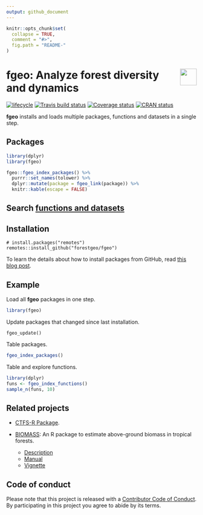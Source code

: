 ```yaml
---
output: github_document
---
```

<!-- README.md is generated from README.Rmd. Please edit that file -->

```r
knitr::opts_chunk$set(
  collapse = TRUE,
  comment = "#>",
  fig.path = "README-"
)
```

# <img src="https://i.imgur.com/39pvr4n.png" align="right" height=44 /> fgeo: Analyze forest diversity and dynamics

[![lifecycle](https://img.shields.io/badge/lifecycle-experimental-orange.svg)](https://www.tidyverse.org/lifecycle/#experimental)
[![Travis build status](https://travis-ci.org/forestgeo/fgeo.svg?branch=master)](https://travis-ci.org/forestgeo/fgeo)
[![Coverage status](https://coveralls.io/repos/github/forestgeo/fgeo/badge.svg)](https://coveralls.io/r/forestgeo/fgeo?branch=master)
[![CRAN status](https://www.r-pkg.org/badges/version/fgeo)](https://cran.r-project.org/package=fgeo)

__fgeo__ installs and loads multiple packages, functions and datasets in a single step.

## Packages

```r
library(dplyr)
library(fgeo)

fgeo::fgeo_index_packages() %>% 
  purrr::set_names(tolower) %>% 
  dplyr::mutate(package = fgeo_link(package)) %>% 
  knitr::kable(escape = FALSE)
```

## Search [functions and datasets](https://forestgeo.github.io/fgeo/articles/fgeo.html)

## Installation

```
# install.packages("remotes")
remotes::install_github("forestgeo/fgeo")
```

To learn the details about how to install packages from GitHub, read [this blog post](https://goo.gl/dQKEeg).

## Example

Load all __fgeo__ packages in one step.

```r
library(fgeo)
```

Update packages that changed since last installation.

```
fgeo_update()
```

Table packages.

```r
fgeo_index_packages()
```

Table and explore functions.

```r
library(dplyr)
funs <- fgeo_index_functions()
sample_n(funs, 10)
```

## Related projects

* [CTFS-R Package](http://ctfs.si.edu/Public/CTFSRPackage/).

* [BIOMASS](https://CRAN.R-project.org/package=BIOMASS): An R package to estimate above-ground biomass in tropical forests.
    * [Description](https://CRAN.R-project.org/package=BIOMASS)
    * [Manual](https://cran.r-project.org/web/packages/BIOMASS/BIOMASS.pdf)
    * [Vignette](https://cran.r-project.org/web/packages/BIOMASS/vignettes/VignetteBiomass.html)

## Code of conduct

Please note that this project is released with a [Contributor Code of Conduct](CODE_OF_CONDUCT.md).
By participating in this project you agree to abide by its terms.

